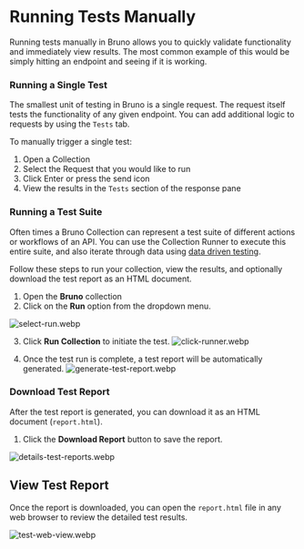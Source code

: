 
# Running Tests Manually

Running tests manually in Bruno allows you to quickly validate functionality and immediately view results. The most common example of this would be simply hitting an endpoint and seeing if it is working.

### Running a Single Test

The smallest unit of testing in Bruno is a single request. The request itself tests the functionality of any given endpoint. You can add additional logic to requests by using the `Tests` tab. 

To manually trigger a single test:

1. Open a Collection
2. Select the Request that you would like to run
3. Click Enter or press the send icon 
4. View the results in the `Tests` section of the response pane

### Running a Test Suite 

Often times a Bruno Collection can represent a test suite of different actions or workflows of an API. You can use the Collection Runner to execute this entire suite, and also iterate through data using [data driven testing](/testing/automate-test/data-driven-testing). 

Follow these steps to run your collection, view the results, and optionally download the test report as an HTML document.

1. Open the **Bruno** collection
2. Click on the **Run** option from the dropdown menu.

![select-run.webp](/screenshots/testing/select-run.webp)

3. Click **Run Collection** to initiate the test.
   ![click-runner.webp](/screenshots/testing/click-runner.webp)

4. Once the test run is complete, a test report will be automatically generated.
   ![generate-test-report.webp](/screenshots/testing/generate-test-report.webp)

### Download Test Report <PremiumBadge />

After the test report is generated, you can download it as an HTML document (`report.html`).

1. Click the **Download Report** button to save the report.

![details-test-reports.webp](/screenshots/testing/details-test-reports.webp)

## View Test Report

Once the report is downloaded, you can open the `report.html` file in any web browser to review the detailed test results.

![test-web-view.webp](/screenshots/testing/test-web-view.webp)
